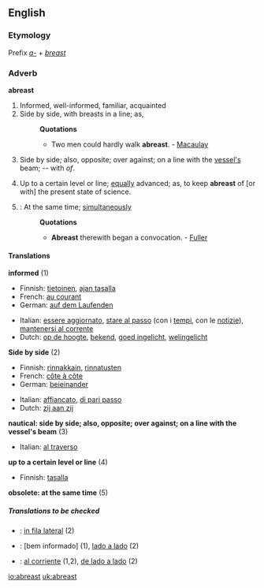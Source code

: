 ==English==

===Etymology===
Prefix ''[[a-]]'' + ''[[breast]]''
===Adverb===
'''abreast'''

#Informed, well-informed, familiar, acquainted
#Side by side, with breasts in a line; as,
#:'''Quotations'''
#:*Two men could hardly walk '''abreast'''. - [[Macaulay]]
#{{nautical}} Side by side; also, opposite; over against; on a line with the [[vessel's]] beam; -- with ''of''.
#Up to a certain level or line; [[equally]] advanced; as, to keep '''abreast''' of [or with] the present state of science.
#{{obsolete}}: At the same time; [[simultaneously]]
#:'''Quotations'''
#:*'''Abreast''' therewith began a convocation. - [[Fuller]]

====Translations====
'''informed''' (1)
{{top}}
*Finnish: [[tietoinen]], [[ajan tasalla]]
*French: [[au courant]]
*German: [[auf dem Laufenden]]
{{mid}}
*Italian: [[essere aggiornato]], [[stare al passo]] (con i [[tempi]], con le [[notizie]]), [[mantenersi al corrente]]
*Dutch: [[op de hoogte]], [[bekend]], [[goed ingelicht]], [[welingelicht]]

{{bottom}}

'''Side by side''' (2)
{{top}}
*Finnish: [[rinnakkain]], [[rinnatusten]]
*French: [[côte à côte]]
*German: [[beieinander]]
{{mid}}
*Italian: [[affiancato]], [[di pari passo]]
*Dutch: [[zij aan zij]]
{{bottom}}

'''nautical: side by side; also, opposite; over against; on a line with the vessel's beam''' (3)
{{top}}
*Italian: [[al traverso]]
{{mid}}
{{bottom}}

'''up to a certain level or line''' (4)
{{top}}
*Finnish: [[tasalla]]
{{mid}}
{{bottom}}

'''obsolete: at the same time''' (5)
{{top}}
{{mid}}
{{bottom}}

=====Translations to be checked=====
{{checktrans}}
*{{ttbc|Interlingua}}: [[in fila lateral]] (2)
*{{ttbc|Portuguese}}: [bem informado] (1), [[lado a lado]] (2)
*{{ttbc|Spanish}}: [[al corriente]] (1,2), [[de lado a lado]] (2)

[[io:abreast]]
[[uk:abreast]]